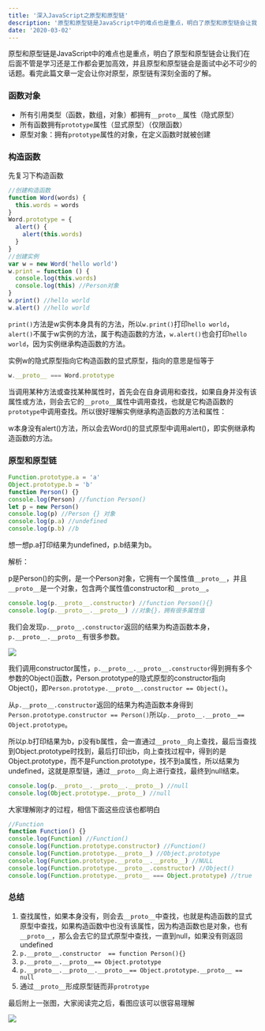 ```yaml
---
title: '深入JavaScript之原型和原型链'
description: '原型和原型链是JavaScript中的难点也是重点，明白了原型和原型链会让我们在后面不管是学习还是工作都会更加高效'
date: '2020-03-02'
---
```


原型和原型链是JavaScript中的难点也是重点，明白了原型和原型链会让我们在后面不管是学习还是工作都会更加高效，并且原型和原型链会是面试中必不可少的话题。看完此篇文章一定会让你对原型，原型链有深刻全面的了解。

### 函数对象

- 所有引用类型（函数，数组，对象）都拥有`__proto__`属性（隐式原型）
- 所有函数拥有`prototype`属性（显式原型）（仅限函数）
- 原型对象：拥有`prototype`属性的对象，在定义函数时就被创建

### 构造函数

先复习下构造函数

```js
//创建构造函数
function Word(words) {
  this.words = words
}
Word.prototype = {
  alert() {
    alert(this.words)
  }
}
//创建实例
var w = new Word('hello world')
w.print = function () {
  console.log(this.words)
  console.log(this) //Person对象
}
w.print() //hello world
w.alert() //hello world
```

`print()`方法是w实例本身具有的方法，所以`w.print()`打印`hello world`，`alert()`不属于w实例的方法，属于构造函数的方法，`w.alert()`也会打印`hello world`，因为实例继承构造函数的方法。

实例w的隐式原型指向它构造函数的显式原型，指向的意思是恒等于

```js
w.__proto__ === Word.prototype
```

当调用某种方法或查找某种属性时，首先会在自身调用和查找，如果自身并没有该属性或方法，则会去它的`__proto__`属性中调用查找，也就是它构造函数的`prototype`中调用查找。所以很好理解实例继承构造函数的方法和属性：

w本身没有alert()方法，所以会去Word()的显式原型中调用alert()，即实例继承构造函数的方法。

### 原型和原型链

```js
Function.prototype.a = 'a'
Object.prototype.b = 'b'
function Person() {}
console.log(Person) //function Person()
let p = new Person()
console.log(p) //Person {} 对象
console.log(p.a) //undefined
console.log(p.b) //b
```

想一想p.a打印结果为undefined，p.b结果为b。

解析：

p是Person()的实例，是一个Person对象，它拥有一个属性值`__proto__`，并且`__proto__`是一个对象，包含两个属性值constructor和`__proto__`。

```js
console.log(p.__proto__.constructor) //function Person(){}
console.log(p.__proto__.__proto__) //对象{}，拥有很多属性值
```

我们会发现`p.__proto__.constructor`返回的结果为构造函数本身，`p.__proto__.__proto__`有很多参数。

![](/images/proto.jpg)

我们调用constructor属性，`p.__proto__.__proto__.constructor`得到拥有多个参数的Object()函数，Person.prototype的隐式原型的constructor指向Object()，即`Person.prototype.__proto__.constructor == Object()`。

从`p.__proto__.constructor`返回的结果为构造函数本身得到`Person.prototype.constructor == Person()`所以`p.__proto__.__proto__== Object.prototype`。

所以p.b打印结果为b，p没有b属性，会一直通过`__proto__`向上查找，最后当查找到Object.prototype时找到，最后打印出b，向上查找过程中，得到的是Object.prototype，而不是Function.prototype，找不到a属性，所以结果为undefined，这就是原型链，通过`__proto__`向上进行查找，最终到null结束。

```js
console.log(p.__proto__.__proto__.__proto__) //null
console.log(Object.prototype.__proto__) //null
```

大家理解刚才的过程，相信下面这些应该也都明白

```js
//Function
function Function() {}
console.log(Function) //Function()
console.log(Function.prototype.constructor) //Function()
console.log(Function.prototype.__proto__) //Object.prototype
console.log(Function.prototype.__proto__.__proto__) //NULL
console.log(Function.prototype.__proto__.constructor) //Object()
console.log(Function.prototype.__proto__ === Object.prototype) //true
```

### 总结

1. 查找属性，如果本身没有，则会去`__proto__`中查找，也就是构造函数的显式原型中查找，如果构造函数中也没有该属性，因为构造函数也是对象，也有`__proto__`，那么会去它的显式原型中查找，一直到null，如果没有则返回undefined
2. `p.__proto__.constructor  == function Person(){}`
3. `p.__proto__.__proto__== Object.prototype`
4. `p.__proto__.__proto__.__proto__== Object.prototype.__proto__ == null`
5. 通过`__proto__`形成原型链而非`protrotype`

最后附上一张图，大家阅读完之后，看图应该可以很容易理解

![](/images/prototype.jpg)
